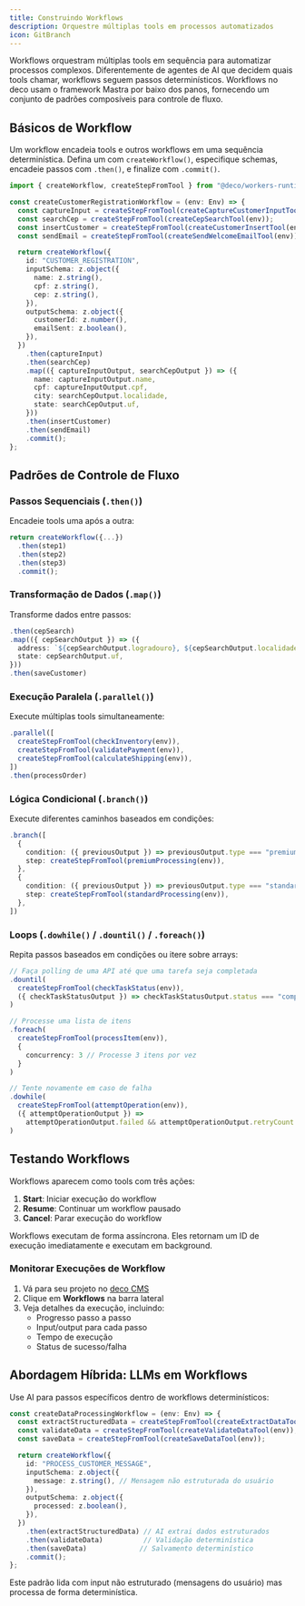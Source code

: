 ```yaml
---
title: Construindo Workflows
description: Orquestre múltiplas tools em processos automatizados
icon: GitBranch
---
```



Workflows orquestram múltiplas tools em sequência para automatizar processos complexos. Diferentemente de agentes de AI que decidem quais tools chamar, workflows seguem passos determinísticos. Workflows no deco usam o framework Mastra por baixo dos panos, fornecendo um conjunto de padrões composíveis para controle de fluxo.

## Básicos de Workflow

Um workflow encadeia tools e outros workflows em uma sequência determinística. Defina um com `createWorkflow()`, especifique schemas, encadeie passos com `.then()`, e finalize com `.commit()`.

```typescript
import { createWorkflow, createStepFromTool } from "@deco/workers-runtime";

const createCustomerRegistrationWorkflow = (env: Env) => {
  const captureInput = createStepFromTool(createCaptureCustomerInputTool(env));
  const searchCep = createStepFromTool(createCepSearchTool(env));
  const insertCustomer = createStepFromTool(createCustomerInsertTool(env));
  const sendEmail = createStepFromTool(createSendWelcomeEmailTool(env));

  return createWorkflow({
    id: "CUSTOMER_REGISTRATION",
    inputSchema: z.object({
      name: z.string(),
      cpf: z.string(),
      cep: z.string(),
    }),
    outputSchema: z.object({
      customerId: z.number(),
      emailSent: z.boolean(),
    }),
  })
    .then(captureInput)
    .then(searchCep)
    .map(({ captureInputOutput, searchCepOutput }) => ({
      name: captureInputOutput.name,
      cpf: captureInputOutput.cpf,
      city: searchCepOutput.localidade,
      state: searchCepOutput.uf,
    }))
    .then(insertCustomer)
    .then(sendEmail)
    .commit();
};
```

## Padrões de Controle de Fluxo

### Passos Sequenciais (`.then()`)
Encadeie tools uma após a outra:

```typescript
return createWorkflow({...})
  .then(step1)
  .then(step2)
  .then(step3)
  .commit();
```

### Transformação de Dados (`.map()`)
Transforme dados entre passos:

```typescript
.then(cepSearch)
.map(({ cepSearchOutput }) => ({
  address: `${cepSearchOutput.logradouro}, ${cepSearchOutput.localidade}`,
  state: cepSearchOutput.uf,
}))
.then(saveCustomer)
```

### Execução Paralela (`.parallel()`)
Execute múltiplas tools simultaneamente:

```typescript
.parallel([
  createStepFromTool(checkInventory(env)),
  createStepFromTool(validatePayment(env)),
  createStepFromTool(calculateShipping(env)),
])
.then(processOrder)
```

### Lógica Condicional (`.branch()`)
Execute diferentes caminhos baseados em condições:

```typescript
.branch([
  {
    condition: ({ previousOutput }) => previousOutput.type === "premium",
    step: createStepFromTool(premiumProcessing(env)),
  },
  {
    condition: ({ previousOutput }) => previousOutput.type === "standard",
    step: createStepFromTool(standardProcessing(env)),
  },
])
```

### Loops (`.dowhile()` / `.dountil()` / `.foreach()`)
Repita passos baseados em condições ou itere sobre arrays:

```typescript
// Faça polling de uma API até que uma tarefa seja completada
.dountil(
  createStepFromTool(checkTaskStatus(env)),
  ({ checkTaskStatusOutput }) => checkTaskStatusOutput.status === "completed"
)

// Processe uma lista de itens
.foreach(
  createStepFromTool(processItem(env)),
  { 
    concurrency: 3 // Processe 3 itens por vez
  }
)

// Tente novamente em caso de falha
.dowhile(
  createStepFromTool(attemptOperation(env)),
  ({ attemptOperationOutput }) => 
    attemptOperationOutput.failed && attemptOperationOutput.retryCount < 3
)
```

## Testando Workflows

Workflows aparecem como tools com três ações:

1. **Start**: Iniciar execução do workflow
2. **Resume**: Continuar um workflow pausado
3. **Cancel**: Parar execução do workflow

<Callout type="info">
  Workflows executam de forma assíncrona. Eles retornam um ID de execução imediatamente e executam em background.
</Callout>

### Monitorar Execuções de Workflow

1. Vá para seu projeto no [deco CMS](https://admin.decocms.com)
2. Clique em **Workflows** na barra lateral
3. Veja detalhes da execução, incluindo:
   - Progresso passo a passo
   - Input/output para cada passo
   - Tempo de execução
   - Status de sucesso/falha

## Abordagem Híbrida: LLMs em Workflows

Use AI para passos específicos dentro de workflows determinísticos:

```typescript
const createDataProcessingWorkflow = (env: Env) => {
  const extractStructuredData = createStepFromTool(createExtractDataTool(env));
  const validateData = createStepFromTool(createValidateDataTool(env));
  const saveData = createStepFromTool(createSaveDataTool(env));

  return createWorkflow({
    id: "PROCESS_CUSTOMER_MESSAGE",
    inputSchema: z.object({
      message: z.string(), // Mensagem não estruturada do usuário
    }),
    outputSchema: z.object({
      processed: z.boolean(),
    }),
  })
    .then(extractStructuredData) // AI extrai dados estruturados
    .then(validateData)          // Validação determinística
    .then(saveData)             // Salvamento determinístico
    .commit();
};
```

Este padrão lida com input não estruturado (mensagens do usuário) mas processa de forma determinística.